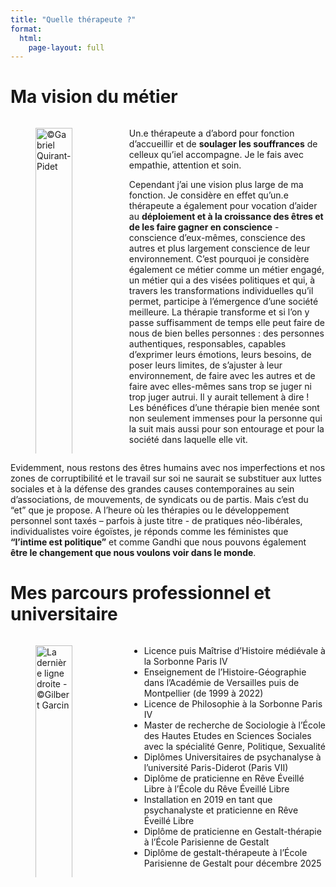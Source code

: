 ```yaml
---
title: "Quelle thérapeute ?"
format: 
  html:
    page-layout: full
---
```



# Ma vision du métier

::: {.justify}

:::: {.columns}

::: {.column width="30%"}
![©Gabriel Quirant-Pidet](img/Mp_web-23.jpg){width=100% height=100% fig-alt="Marie-Pierre Toutain psychotérapeute" }

:::

::: {.column width="2%"}
<!-- empty column to create gap -->
:::

::: {.column width="68%"}
Un.e thérapeute a d’abord pour fonction d’accueillir et de **soulager les souffrances** de celleux qu’iel accompagne. Je le fais avec empathie, attention et soin.

Cependant j’ai une vision plus large de ma fonction. Je considère en effet qu’un.e thérapeute a également pour vocation d’aider au **déploiement et à la croissance des êtres et de les faire gagner en conscience** - conscience d’eux-mêmes, conscience des autres et plus largement conscience de leur environnement.
C’est pourquoi je considère également ce métier comme un métier engagé, un métier qui a des visées politiques et qui, à travers les transformations individuelles qu’il permet, participe à l’émergence d’une société meilleure. La thérapie transforme et si l’on y passe suffisamment de temps elle peut faire de nous de bien belles personnes : des personnes authentiques, responsables, capables d’exprimer leurs émotions, leurs besoins, de poser leurs limites, de s’ajuster à leur environnement, de faire avec les autres et de faire avec elles-mêmes sans trop se juger ni trop juger autrui. Il y aurait tellement à dire ! Les bénéfices d’une thérapie bien menée sont non seulement immenses pour la personne qui la suit mais aussi pour son entourage et pour la société dans laquelle elle vit. 
:::

::::

Evidemment, nous restons des êtres humains avec nos imperfections et nos zones de corruptibilité et le travail sur soi ne saurait se substituer aux luttes sociales et à la défense des grandes causes contemporaines au sein d’associations, de mouvements, de syndicats ou de partis. Mais c’est du "et" que je propose. A l’heure où les thérapies ou le développement personnel sont taxés – parfois à juste titre - de pratiques néo-libérales, individualistes voire égoïstes, je réponds comme les féministes que **"l’intime est politique"** et comme Gandhi que nous pouvons également **être le changement que nous voulons voir dans le monde**.

:::

# Mes parcours professionnel et universitaire

::: {.justify}

:::: {.columns}

::: {.column width="30%"}
![La dernière ligne droite - ©Gilbert Garcin](img/La dernière ligne droite 147.jpg){width=100% height=100% fig-alt="Marie-Pierre Toutain psychotérapeute - photo de Gilbert Garcin"}
:::

::: {.column width="2%"}
:::

::: {.column width="68%"}
-	Licence puis Maîtrise d’Histoire médiévale à la Sorbonne Paris IV
-	Enseignement de l’Histoire-Géographie dans l’Académie de Versailles puis de Montpellier (de 1999 à 2022)
-	Licence de Philosophie à la Sorbonne Paris IV
-	Master de recherche de Sociologie à l’École des Hautes Etudes en Sciences Sociales avec la spécialité Genre, Politique, Sexualité
-	Diplômes Universitaires de psychanalyse à l’université Paris-Diderot (Paris VII)
-	Diplôme de praticienne en Rêve Éveillé Libre à l’École du Rêve Éveillé Libre
- Installation en 2019 en tant que psychanalyste et praticienne en Rêve Éveillé Libre
-	Diplôme de praticienne en Gestalt-thérapie à l’École Parisienne de Gestalt
-	Diplôme de gestalt-thérapeute à l’École Parisienne de Gestalt pour décembre 2025
:::

::::

:::
